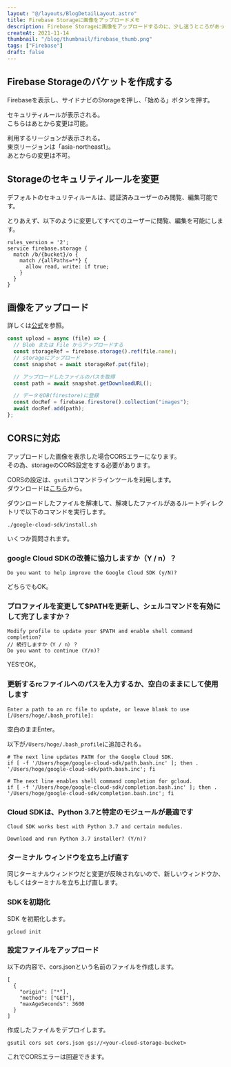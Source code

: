 ```yaml
---
layout: "@/layouts/BlogDetailLayout.astro"
title: Firebase Storageに画像をアップロードメモ
description: Firebase Storageに画像をアップロードするのに、少し迷うところがあったのでのメモです。
createAt: 2021-11-14
thumbnail: "/blog/thumbnail/firebase_thumb.png"
tags: ["Firebase"]
draft: false
---
```



## Firebase Storageのバケットを作成する

Firebaseを表示し、サイドナビのStorageを押し、「始める」ボタンを押す。

<CommonImg
  src="blog/images/20211114/20211114_01.png"
  alt="Firebase Storageを作成"
  client:only="react"
/>

セキュリティルールが表示される。  
こちらはあとから変更は可能。

<CommonImg
  src="blog/images/20211114/20211114_02.png"
  alt="セキュリティルールを設定"
  client:only="react"
/>

利用するリージョンが表示される。  
東京リージョンは「asia-northeast1」。  
あとからの変更は不可。

<CommonImg
  src="blog/images/20211114/20211114_03.png"
  alt="リージョンを選択"
  client:only="react"
/>
<CommonImg
  src="blog/images/20211114/20211114_04.png"
  alt="リージョンを選択"
  client:only="react"
/>

## Storageのセキュリティルールを変更

デフォルトのセキュリティルールは、認証済みユーザーのみ閲覧、編集可能です。

<CommonImg
  src="blog/images/20211114/20211114_05.png"
  alt="Storageのセキュリティルールを変更"
  client:only="react"
/>

とりあえず、以下のように変更してすべてのユーザーに閲覧、編集を可能にします。

```
rules_version = '2';
service firebase.storage {
  match /b/{bucket}/o {
    match /{allPaths=**} {
      allow read, write: if true;
    }
  }
}
```

## 画像をアップロード

詳しくは[公式](https://firebase.google.com/docs/storage/web/upload-files?hl=ja)を参照。

```typescript
const upload = async (file) => {
  // Blob または File からアップロードする
  const storageRef = firebase.storage().ref(file.name);
  // storageにアップロード
  const snapshot = await storageRef.put(file);

  // アップロードしたファイルのパスを取得
  const path = await snapshot.getDownloadURL();

  // データをDB(firestore)に登録
  const docRef = firebase.firestore().collection("images");
  await docRef.add(path);
};
```

## CORSに対応

アップロードした画像を表示した場合CORSエラーになります。  
その為、storageのCORS設定をする必要があります。

CORSの設定は、`gsutil`コマンドラインツールを利用します。  
ダウンロードは[こちら](https://cloud.google.com/storage/docs/gsutil_install?hl=ja)から。

ダウンロードしたファイルを解凍して、解凍したファイルがあるルートディレクトリで以下のコマンドを実行します。

```shell
./google-cloud-sdk/install.sh
```

いくつか質問されます。

### google Cloud SDKの改善に協力しますか（Y / n）？

```shell
Do you want to help improve the Google Cloud SDK (y/N)?
```

どちらでもOK。

### プロファイルを変更して$PATHを更新し、シェルコマンドを有効にして完了しますか？

```shell
Modify profile to update your $PATH and enable shell command completion?
// 続行しますか（Y / n）？
Do you want to continue (Y/n)?
```

YESでOK。

### 更新するrcファイルへのパスを入力するか、空白のままにして使用します

```shell
Enter a path to an rc file to update, or leave blank to use [/Users/hoge/.bash_profile]:
```

空白のままEnter。

以下が`/Users/hoge/.bash_profile`に追加される。

```
# The next line updates PATH for the Google Cloud SDK.
if [ -f '/Users/hoge/google-cloud-sdk/path.bash.inc' ]; then . '/Users/hoge/google-cloud-sdk/path.bash.inc'; fi

# The next line enables shell command completion for gcloud.
if [ -f '/Users/hoge/google-cloud-sdk/completion.bash.inc' ]; then . '/Users/hoge/google-cloud-sdk/completion.bash.inc'; fi
```

### Cloud SDKは、Python 3.7と特定のモジュールが最適です

```shell
Cloud SDK works best with Python 3.7 and certain modules.

Download and run Python 3.7 installer? (Y/n)?
```

### ターミナル ウィンドウを立ち上げ直す

同じターミナルウィンドウだと変更が反映されないので、新しいウィンドウか、もしくはターミナルを立ち上げ直します。

### SDKを初期化

SDK を初期化します。

```shell
gcloud init
```

### 設定ファイルをアップロード

以下の内容で、cors.jsonという名前のファイルを作成します。

```
[
  {
    "origin": ["*"],
    "method": ["GET"],
    "maxAgeSeconds": 3600
  }
]
```

作成したファイルをデプロイします。

```shell
gsutil cors set cors.json gs://<your-cloud-storage-bucket>
```

<CommonImg
  src="blog/images/20211114/20211114_06.png"
  alt="your-cloud-storage-bucket"
  client:only="react"
/>

これでCORSエラーは回避できます。
